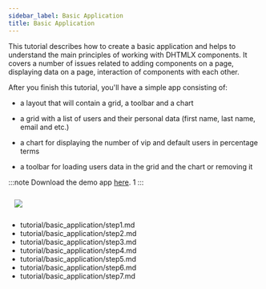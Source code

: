 ```yaml
---
sidebar_label: Basic Application
title: Basic Application
---
```



          
This tutorial describes how to create a basic application  and helps to understand the main principles of working with DHTMLX components. 
It covers a number of issues related to adding components on a page, displaying data on a page, interaction of components with each other.

After you finish this tutorial, you'll have a simple app consisting of:

- a layout that will contain a grid, a toolbar and a chart

- a grid with a list of users and their personal data (first name, last name, email and etc.)

- a chart for displaying the number of vip and default users in percentage terms

- a toolbar for loading users data in the grid and the chart or removing it

:::note
Download the demo app [here](https://dhtmlx.com/x/download/docs/basic_application.zip).
1
:::

<img style="margin: 12px" src="tutorial/basic_application/basic_initialization.png"/>


<div id="tutorial_step">
    <a id="get_started" href="tutorial/basic_application/step1.md"></a>
</div>






- tutorial/basic_application/step1.md
- tutorial/basic_application/step2.md
- tutorial/basic_application/step3.md
- tutorial/basic_application/step4.md
- tutorial/basic_application/step5.md
- tutorial/basic_application/step6.md
- tutorial/basic_application/step7.md


